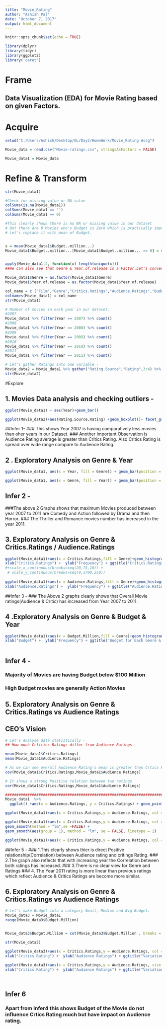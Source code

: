 ---
title: "Movie_Rating"
author: "Ashish Pal"
date: "October 7, 2017"
output: html_document
---

```{r setup, include=FALSE}
knitr::opts_chunk$set(echo = TRUE)
```

```{r}
library(dplyr)
library(tidyr)
library(ggplot2)
library('caret') 

```

# Frame
## Data Visualization (EDA) for Movie Rating based on given Factors.

# Acquire
```{r}
setwd("C:/Users/Ashish/Desktop/GL/Day2/HomeWork/Movie_Rating Assg")

Movie_data = read.csv("Movie-ratings.csv", stringsAsFactors = FALSE)

Movie_data1 = Movie_data
```
# Refine & Transform
```{r}
str(Movie_data1)

#Check for missing value or NA value
colSums(is.na(Movie_data1))
colSums(Movie_data1 == '')
colSums(Movie_data1 == 0)

#This clearly shows there is no NA or missing value in our dataset
# But there are 8 Movies who's Budget is Zero which is practically impossible. 
# Let's replace it with mean of Budget. 


s = mean(Movie_data1$Budget..million...)
Movie_data1$Budget..million...[Movie_data1$Budget..million... == 0] = s


apply(Movie_data1,2, function(x) length(unique(x)))
##We can also see that Genre & Year.of.release is a Factor.Let's convert it into Factor

Movie_data1$Genre = as.factor(Movie_data1$Genre)
Movie_data1$Year.of.release = as.factor(Movie_data1$Year.of.release)

col_name = c ("Film","Genre","Critics.Ratings","Audience.Ratings","Budget.Million","Year")
colnames(Movie_data1) = col_name
str(Movie_data1)

# Number of movies in each year in our dataset. 
#2007
Movie_data1 %>% filter(Year == 2007) %>% count()
#2008
Movie_data1 %>% filter(Year == 2008) %>% count()
#2009
Movie_data1 %>% filter(Year == 2009) %>% count()
#2010
Movie_data1 %>% filter(Year == 2010) %>% count()
#2011
Movie_data1 %>% filter(Year == 2011) %>% count()

# Let's gather Ratings into one variable - 
Movie_data2 = Movie_data1 %>% gather("Rating.Source","Rating",3:4) %>% arrange(Year)
str(Movie_data2)


```
#Explore

## 1. Movies Data analysis and checking outliers -

```{r}
ggplot(Movie_data1) + aes(Year)+geom_bar()

ggplot(Movie_data2)+aes(Rating.Source,Rating) +geom_boxplot()+ facet_grid(~Year)
```

##Infer 1-
### This shows Year 2007 is having comparatively less movies than oher years in  our Dataset. 
### Another Important Observation is Audience Rating average is greater than Critics Rating. Also Critics Rating is spread over wide range compare to Audience Rating.




## 2 . Exploratory Analysis on Genre & Year 

```{r}

ggplot(Movie_data1, aes(x = Year, fill = Genre)) + geom_bar(position = "dodge") + scale_x_discrete("Year") + scale_y_continuous("Number of Movies")

ggplot(Movie_data1, aes(x = Genre, fill = Year)) + geom_bar(position = "dodge") + scale_x_discrete("Genre") + scale_y_continuous("Number of Movies") 

```

## Infer 2 -
###The above 2 Graphs shows that maximum Movies produced between year 2007 to 2011 are Comedy and Action followed by Drama and then Horror. 
### The Thriller and Romance movies number has increased in the year 2011. 

## 3. Exploratory Analysis on Genre & Critics.Ratings / Audience.Ratings
```{r}
ggplot(Movie_data1)+aes(x = Critics.Ratings,fill = Genre)+geom_histogram() + facet_grid(~Year)+
xlab("Critics.Ratings") +  ylab("Frequency") + ggtitle("Critics.Ratings for Each Genre & Year")
#+scale_x_continuous(breaks=seq(20,75,10)) + 
 # scale_y_continuous(breaks=seq(0,1700,250))  
                
ggplot(Movie_data1)+aes(x = Audience.Ratings,fill = Genre)+geom_histogram() + facet_grid(~Year)+
xlab("Audience.Ratings") +  ylab("Frequency") + ggtitle("Audience.Ratings for Each Genre & Year")  
```

##Infer 3 - 
### The Above 2 graphs clearly shows that Overall Movie ratings(Audience & Critic) has increased from Year 2007 to 2011. 

## 4 .Exploratory Analysis on Genre & Budget & Year 
```{r}
ggplot(Movie_data1)+aes(x = Budget.Million,fill = Genre)+geom_histogram(binwidth = 30) + facet_grid(~Year)+
xlab("Budget") +  ylab("Frequency") + ggtitle("Budget for Each Genre & Year")  
              
```

## Infer 4 - 
### Majority of Movies are having Budget below $100 Million 
### High Budget movies are generally Action Movies

## 5. Exploratory Analysis on Genre & Critics.Ratings vs Audience Ratings
## CEO's Vision

```{r}
# Let's Analyse data statistically - 
## How much Crtitics Ratings differ from Audience Ratings - 

mean(Movie_data1$Critics.Ratings)
mean(Movie_data1$Audience.Ratings)

# As we can see overall Audience Rating's mean is greater than Crtics Rating's mean- 
cov(Movie_data1$Critics.Ratings,Movie_data1$Audience.Ratings)

# It shows a strong Positive relation between two ratings 
cor(Movie_data1$Critics.Ratings,Movie_data1$Audience.Ratings)

##########################################################################
Movie_data1  %>% 
  ggplot() +aes(x = Audience.Ratings, y = Critics.Ratings) + geom_point() + geom_smooth(method = "lm") +facet_grid(~Year)

ggplot(Movie_data1)+aes(x = Critics.Ratings,y = Audience.Ratings, col = Genre)+geom_point() + facet_grid(~Year)

ggplot(Movie_data1)+aes(x = Critics.Ratings,y = Audience.Ratings, col = Genre)+geom_point() + facet_grid(~Year) +
geom_smooth(method = "lm",se =FALSE) +
geom_smooth(aes(group = 1), method = "lm", se = FALSE, linetype = 2)  

ggplot(Movie_data1)+aes(x = Critics.Ratings,y = Audience.Ratings, col = Genre)+geom_point() + facet_grid(~Year)

```


##Infer 5 - 
### 1.This clearly shows thier is direct Positive relationship(Correlation) between Audience rating and critings Rating.
### 2.The graph also reflects that with increasing year the Correlation between both ratings has increased. 
### 3.There is no clear view for Genre and Ratings
### 4. The Year 2011 rating is more linear than previous ratings which reflect Audience & Critics Ratings are become more similar. 

## 6. Exploratory Analysis on Genre & Critics.Ratings vs Audience Ratings
```{r}

# Let's make Budget into a category Small, Medium and Big Budget. 
Movie_data3 = Movie_data1
range(Movie_data3$Budget.Million)


Movie_data3$Budget.Million = cut(Movie_data3$Budget.Million , breaks =  c(0,100,200,301),labels = c("Small","Medium","Big"))

str(Movie_data3)

ggplot(Movie_data3)+aes(x = Critics.Ratings,y = Audience.Ratings, col = Budget.Million )+geom_point() + facet_grid(~Year)+
xlab("Critics Rating") +  ylab("Audience Ratings") + ggtitle("Variation of Ratings on other facctors")  
              
ggplot(Movie_data3)+aes(x = Critics.Ratings,y = Audience.Ratings, size = Budget.Million , col = Genre)+geom_point() + facet_grid(~Year)+
xlab("Critics Rating") +  ylab("Audience Ratings") + ggtitle("Variation of Ratings on other facctors")  

 

```

## Infer 6 
### Apart from Infer4 this shows Budget of the Movie do not influence Crtics Rating much but have impact on Audience rating. 


